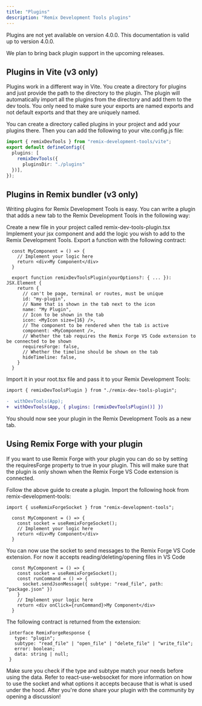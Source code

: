 ```yaml
---
title: "Plugins"
description: "Remix Development Tools plugins"
---
```



<Warn title="Work in Progress">
  Plugins are not yet available on version 4.0.0. This documentation is valid up to version 4.0.0.

  We plan to bring back plugin support in the upcoming releases.
</Warn>

## Plugins in Vite (v3 only)
Plugins work in a different way in Vite. You create a directory for plugins and just provide the path to the directory to the plugin. The plugin will automatically import all the plugins from the directory and add them to the dev tools. You only need to make sure your exports are named exports and not default exports and that they are uniquely named.

You can create a directory called plugins in your project and add your plugins there. Then you can add the following to your vite.config.js file:
```ts
import { remixDevTools } from "remix-development-tools/vite";
export default defineConfig({
  plugins: [
    remixDevTools({
      pluginsDir: "./plugins"
  })], 
});
```

## Plugins in Remix bundler (v3 only)
Writing plugins for Remix Development Tools is easy. You can write a plugin that adds a new tab to the Remix Development Tools in the following way:

Create a new file in your project called remix-dev-tools-plugin.tsx
Implement your jsx component and add the logic you wish to add to the Remix Development Tools.
Export a function with the following contract:
```tsx
  const MyComponent = () => {
    // Implement your logic here
    return <div>My Component</div>
  }

  export function remixDevToolsPlugin(yourOptions?: { ... }): JSX.Element {
    return {
      // can't be page, terminal or routes, must be unique
      id: "my-plugin",
      // Name that is shown in the tab next to the icon
      name: "My Plugin",
      // Icon to be shown in the tab
      icon: <MyIcon size={16} />,
      // The component to be rendered when the tab is active
      component: <MyComponent />,
      // Whether the tab requires the Remix Forge VS Code extension to be connected to be shown
      requiresForge: false,
      // Whether the timeline should be shown on the tab
      hideTimeline: false,
    }
  }

```

Import it in your root.tsx file and pass it to your Remix Development Tools:

```diff
import { remixDevToolsPlugin } from "./remix-dev-tools-plugin";

-  withDevTools(App);
+  withDevTools(App, { plugins: [remixDevToolsPlugin()] })
```
 
You should now see your plugin in the Remix Development Tools as a new tab.

## Using Remix Forge with your plugin
If you want to use Remix Forge with your plugin you can do so by setting the requiresForge property to true in your plugin. This will make sure that the plugin is only shown when the Remix Forge VS Code extension is connected.

Follow the above guide to create a plugin.
Import the following hook from remix-development-tools:
```tsx
import { useRemixForgeSocket } from "remix-development-tools"; 
 
  const MyComponent = () => {
    const socket = useRemixForgeSocket();
    // Implement your logic here
    return <div>My Component</div>
  }
```

You can now use the socket to send messages to the Remix Forge VS Code extension. For now it accepts reading/deleting/opening files in VS Code
```tsx
  const MyComponent = () => {
    const socket = useRemixForgeSocket();
    const runCommand = () => {
      socket.sendJsonMessage({ subtype: "read_file", path: "package.json" })
    }
    // Implement your logic here
    return <div onClick={runCommand}>My Component</div>
  }
  ```
The following contract is returned from the extension:
 ```tsx
  interface RemixForgeResponse {
    type: "plugin";
    subtype: "read_file" | "open_file" | "delete_file" | "write_file";
    error: boolean;
    data: string | null;
  }
  ```
Make sure you check if the type and subtype match your needs before using the data.
Refer to react-use-websocket for more information on how to use the socket and what options it accepts because that is what is used under the hood.
After you're done share your plugin with the community by opening a discussion!